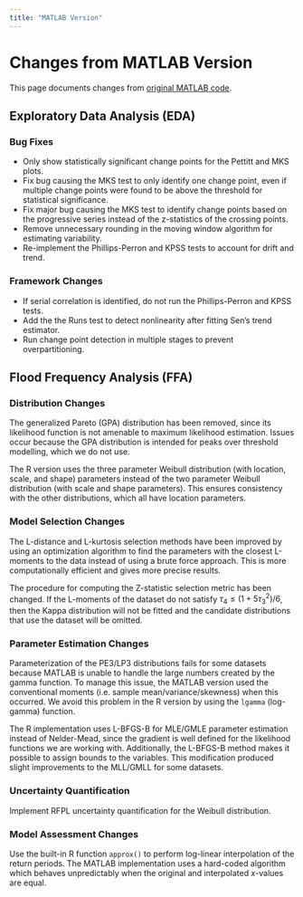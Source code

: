```yaml
---
title: "MATLAB Version"
---
```


# Changes from MATLAB Version

This page documents changes from [original MATLAB code](https://zenodo.org/records/8012096).

## Exploratory Data Analysis (EDA)

### Bug Fixes

- Only show statistically significant change points for the Pettitt and MKS plots.
- Fix bug causing the MKS test to only identify one change point, even if multiple change points were found to be above the threshold for statistical significance.
- Fix major bug causing the MKS test to identify change points based on the progressive series instead of the z-statistics of the crossing points.
- Remove unnecessary rounding in the moving window algorithm for estimating variability.
- Re-implement the Phillips-Perron and KPSS tests to account for drift and trend.

### Framework Changes

- If serial correlation is identified, do not run the Phillips-Perron and KPSS tests.
- Add the the Runs test to detect nonlinearity after fitting Sen's trend estimator.
- Run change point detection in multiple stages to prevent overpartitioning.

## Flood Frequency Analysis (FFA)

### Distribution Changes

The generalized Pareto (GPA) distribution has been removed, since its likelihood function is not amenable to maximum likelihood estimation.
Issues occur because the GPA distribution is intended for peaks over threshold modelling, which we do not use.

The R version uses the three parameter Weibull distribution (with location, scale, and shape) parameters instead of the two parameter Weibull distribution (with scale and shape parameters).
This ensures consistency with the other distributions, which all have location parameters.

### Model Selection Changes

The L-distance and L-kurtosis selection methods have been improved by using an optimization algorithm to find the parameters with the closest L-moments to the data instead of using a brute force approach. This is more computationally efficient and gives more precise results.

The procedure for computing the Z-statistic selection metric has been changed.
If the L-moments of the dataset do not satisfy $\tau_{4} \leq (1 + 5\tau _{3}^2)/6$, then the Kappa distribution will not be fitted and the candidate distributions that use the dataset will be omitted.

### Parameter Estimation Changes

Parameterization of the PE3/LP3 distributions fails for some datasets because MATLAB is unable to handle the large numbers created by the gamma function.
To manage this issue, the MATLAB version used the conventional moments (i.e. sample mean/variance/skewness) when this occurred.
We avoid this problem in the R version by using the `lgamma` (log-gamma) function.

The R implementation uses L-BFGS-B for MLE/GMLE parameter estimation instead of Nelder-Mead, since the gradient is well defined for the likelihood functions we are working with.
Additionally, the L-BFGS-B method makes it possible to assign bounds to the variables.
This modification produced slight improvements to the MLL/GMLL for some datasets.

### Uncertainty Quantification

Implement RFPL uncertainty quantification for the Weibull distribution.

### Model Assessment Changes

Use the built-in R function `approx()` to perform log-linear interpolation of the return periods.
The MATLAB implementation uses a hard-coded algorithm which behaves unpredictably when the original and interpolated $x$-values are equal.

